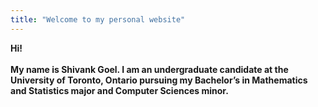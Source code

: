 ---
title: "Welcome to my personal website"
---

**Hi!\
\
My name is Shivank Goel. I am an undergraduate candidate at the University of Toronto, Ontario pursuing my Bachelor's in Mathematics and Statistics major and Computer Sciences minor.**
